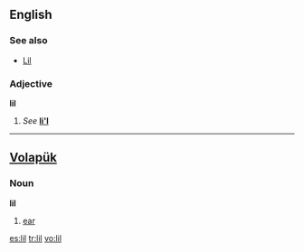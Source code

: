 {{see|li'l|li-l}}

==English==

===See also===
*[[Lil]]

===Adjective===
'''lil'''
# ''See'' '''[[li'l]]'''

----

==[[Volapük]]==

===Noun===
'''lil'''
#[[ear]]

[[es:lil]]
[[tr:lil]]
[[vo:lil]]
